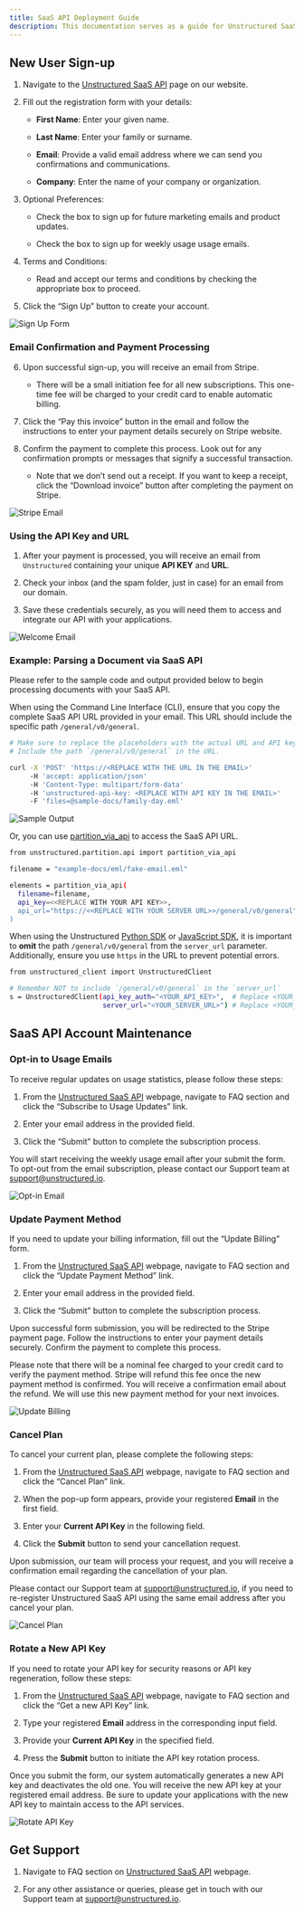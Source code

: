 ```yaml
---
title: SaaS API Deployment Guide
description: This documentation serves as a guide for Unstructured SaaS API users to register, receive an API key and URL, and manage your account and billing information. It contains all the necessary instructions and resources to facilitate a smooth setup and deployment process of Hosted API on Unstructured infrastructure.
---
```


## New User Sign-up

1.  Navigate to the [Unstructured SaaS API](https://unstructured.io/api-key-hosted) page on our website.
    
2.  Fill out the registration form with your details:
    
    *   **First Name**: Enter your given name.
        
    *   **Last Name**: Enter your family or surname.
        
    *   **Email**: Provide a valid email address where we can send you confirmations and communications.
        
    *   **Company**: Enter the name of your company or organization.
        
3.  Optional Preferences:
    
    *   Check the box to sign up for future marketing emails and product updates.
        
    *   Check the box to sign up for weekly usage usage emails.
        
4.  Terms and Conditions:
    
    *   Read and accept our terms and conditions by checking the appropriate box to proceed.
        
5.  Click the “Sign Up” button to create your account.
    

![Sign Up Form](https://unstructured-io.github.io/unstructured/_images/api_signup.png)

### Email Confirmation and Payment Processing

6.  Upon successful sign-up, you will receive an email from Stripe.
    
    *   There will be a small initiation fee for all new subscriptions. This one-time fee will be charged to your credit card to enable automatic billing.
        
7.  Click the “Pay this invoice” button in the email and follow the instructions to enter your payment details securely on Stripe website.
    
8.  Confirm the payment to complete this process. Look out for any confirmation prompts or messages that signify a successful transaction.
    
    *   Note that we don’t send out a receipt. If you want to keep a receipt, click the “Download invoice” button after completing the payment on Stripe.
        

![Stripe Email](https://unstructured-io.github.io/unstructured/_images/stripe_email.png)

### Using the API Key and URL
1.  After your payment is processed, you will receive an email from `Unstructured` containing your unique **API KEY** and **URL**.
    
2.  Check your inbox (and the spam folder, just in case) for an email from our domain.
    
3.  Save these credentials securely, as you will need them to access and integrate our API with your applications.
    

![Welcome Email](https://unstructured-io.github.io/unstructured/_images/welcome_email.png)

### Example: Parsing a Document via SaaS API

Please refer to the sample code and output provided below to begin processing documents with your SaaS API.

<Warning>

When using the Command Line Interface (CLI), ensure that you copy the complete SaaS API URL provided in your email. This URL should include the specific path `/general/v0/general`.
</Warning>

```bash
# Make sure to replace the placeholders with the actual URL and API key from your email
# Include the path `/general/v0/general` in the URL.

curl -X 'POST' 'https://<REPLACE WITH THE URL IN THE EMAIL>'
     -H 'accept: application/json'
     -H 'Content-Type: multipart/form-data'
     -H 'unstructured-api-key: <REPLACE WITH API KEY IN THE EMAIL>'
     -F 'files=@sample-docs/family-day.eml'

```


![Sample Output](https://unstructured-io.github.io/unstructured/_images/sample_output.png)

Or, you can use [partition\_via\_api](https://unstructured-io.github.io/unstructured/core/partition.html#partition-via-api) to access the SaaS API URL.

```bash
from unstructured.partition.api import partition_via_api

filename = "example-docs/eml/fake-email.eml"

elements = partition_via_api(
  filename=filename,
  api_key=<<REPLACE WITH YOUR API KEY>>,
  api_url="https://<<REPLACE WITH YOUR SERVER URL>>/general/v0/general"
)
```


<Warning>

When using the Unstructured [Python SDK](https://github.com/Unstructured-IO/unstructured-python-client) or [JavaScript SDK](https://github.com/Unstructured-IO/unstructured-js-client), it is important to **omit** the path `/general/v0/general` from the `server_url` parameter. Additionally, ensure you use `https` in the URL to prevent potential errors.
</Warning>

```bash
from unstructured_client import UnstructuredClient

# Remember NOT to include `/general/v0/general` in the `server_url`
s = UnstructuredClient(api_key_auth="<YOUR_API_KEY>",  # Replace <YOUR_API_KEY> with the API key provided in the email
                       server_url="<YOUR_SERVER_URL>") # Replace <YOUR_SERVER_URL> with the server URL provided in the email

```


## SaaS API Account Maintenance

### Opt-in to Usage Emails

To receive regular updates on usage statistics, please follow these steps:

1.  From the [Unstructured SaaS API](https://unstructured.io/api-key-hosted) webpage, navigate to FAQ section and click the “Subscribe to Usage Updates” link.
    
2.  Enter your email address in the provided field.
    
3.  Click the “Submit” button to complete the subscription process.
    

You will start receiving the weekly usage email after your submit the form. To opt-out from the email subscription, please contact our Support team at [support@unstructured.io](mailto:support%40unstructured.io).

![Opt-in Email](https://unstructured-io.github.io/unstructured/apis/apis/imgs/paid_api/opt-in.png)

### Update Payment Method

If you need to update your billing information, fill out the “Update Billing” form.

1.  From the [Unstructured SaaS API](https://unstructured.io/api-key-hosted) webpage, navigate to FAQ section and click the “Update Payment Method” link.
    
2.  Enter your email address in the provided field.
    
3.  Click the “Submit” button to complete the subscription process.
    

Upon successful form submission, you will be redirected to the Stripe payment page. Follow the instructions to enter your payment details securely. Confirm the payment to complete this process.

Please note that there will be a nominal fee charged to your credit card to verify the payment method. Stripe will refund this fee once the new payment method is confirmed. You will receive a confirmation email about the refund. We will use this new payment method for your next invoices.

![Update Billing](https://unstructured-io.github.io/unstructured/_images/update_billing.png)

### Cancel Plan

To cancel your current plan, please complete the following steps:

1.  From the [Unstructured SaaS API](https://unstructured.io/api-key-hosted) webpage, navigate to FAQ section and click the “Cancel Plan” link.
    
2.  When the pop-up form appears, provide your registered **Email** in the first field.
    
3.  Enter your **Current API Key** in the following field.
    
4.  Click the **Submit** button to send your cancellation request.
    

Upon submission, our team will process your request, and you will receive a confirmation email regarding the cancellation of your plan.

<Note>

Please contact our Support team at [support@unstructured.io](mailto:support%40unstructured.io), if you need to re-register Unstructured SaaS API using the same email address after you cancel your plan.
</Note>

![Cancel Plan](https://unstructured-io.github.io/unstructured/_images/cancel_plan.png)

### Rotate a New API Key

If you need to rotate your API key for security reasons or API key regeneration, follow these steps:

1.  From the [Unstructured SaaS API](https://unstructured.io/api-key-hosted) webpage, navigate to FAQ section and click the “Get a new API Key” link.
    
2.  Type your registered **Email** address in the corresponding input field.
    
3.  Provide your **Current API Key** in the specified field.
    
4.  Press the **Submit** button to initiate the API key rotation process.
    

Once you submit the form, our system automatically generates a new API key and deactivates the old one. You will receive the new API key at your registered email address. Be sure to update your applications with the new API key to maintain access to the API services.

![Rotate API Key](https://unstructured-io.github.io/unstructured/_images/rotate_key.png)

## Get Support

1.  Navigate to FAQ section on [Unstructured SaaS API](https://unstructured.io/api-key-hosted) webpage.
    
2.  For any other assistance or queries, please get in touch with our Support team at [support@unstructured.io](mailto:support%40unstructured.io).